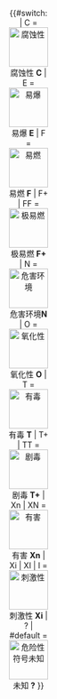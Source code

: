 <div style="width:72px;float:left;text-align:center">{{#switch:{{{value|}}}
| C = [[File:Hazard C.svg|70px|腐蚀性]]腐蚀性 '''C'''
| E = [[File:Hazard E.svg|70px|易爆]]易爆 '''E'''
| F = [[File:Hazard F.svg|70px|易燃]]易燃 '''F'''
| F+ | FF = [[File:Hazard FF.svg|70px|极易燃]]极易燃 '''F+'''
| N = [[File:Hazard N.svg|70px|危害环境]]危害环境'''N'''
| O = [[File:Hazard O.svg|70px|氧化性]]氧化性 '''O'''
| T = [[File:Hazard T.svg|70px|有毒]]有毒 '''T'''
| T+ | TT = [[File:Hazard TT.svg|70px|剧毒]]剧毒 '''T+'''
| Xn | XN = [[File:Hazard X.svg|70px|有害]]有害 '''Xn'''
| Xi | XI | I = [[File:Hazard Xi.svg|70px|刺激性]]刺激性 '''Xi'''
| ? | #default = [[File:Blank hazard clean.svg|70px|危险性符号未知]]未知 '''?'''
}}</div>